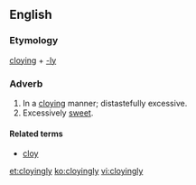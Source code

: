 ==English==

===Etymology===
[[cloying]] + [[-ly]]

===Adverb===
{{en-adv}}

# In a [[cloying]] manner; distastefully excessive.
# Excessively [[sweet]].

====Related terms====
* [[cloy]]

[[et:cloyingly]]
[[ko:cloyingly]]
[[vi:cloyingly]]